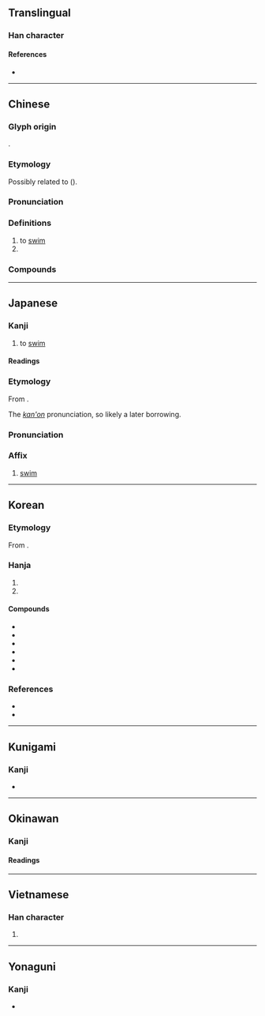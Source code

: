 {{character info}}
==Translingual==
{{stroke order|strokes=8}}

===Han character===
{{Han char|rn=85|rad=水|as=05|sn=8|four=33132|canj=EINE|ids=⿰氵永}}

====References====
* {{Han ref|kx=0619.020|dkj=17328|dj=1014.030|hdz=31595.050|uh=6CF3|ud=27891|bh=AA61|bd=43617}}

----

==Chinese==
{{zh-forms}}

===Glyph origin===
{{Han etym}}
{{Han compound|水|alt1=氵|永|ls=psc|c1=s|c2=p}}.

===Etymology===
Possibly related to {{cog|th|ว่าย||to swim}} ({{zh-ref|Schuessler, 2007}}).

===Pronunciation===
{{zh-pron
|m=yǒng
|m-s=yun4
|c=wing6
|c-t=ven5
|g=yn5
|h=pfs=yún;gd=yun3
|j=yng2
|mb=
|md=êng
|mn=éng
|mn-t=iong3
|w=2ion
|x=yn4
|mc=y
|oc=y
|cat=v,pn
}}

===Definitions===
{{zh-hanzi}}

# to [[swim]]
# {{surname|zh}}

===Compounds===
{{zh-der|游泳:swim|蝶泳:butterfly stroke|仰泳:backstroke|背泳:backstroke|蛙泳:breaststroke|自由泳:freestyle|側泳|潛泳|游泳池|捷泳|游泳圈|泳裝|泳衣|游泳衣|泳池|游泳褲|泳氣鐘|涵泳|海豚泳|爬泳|電泳|泳手|暢泳}}

----

==Japanese==

===Kanji===
{{ja-kanji|grade=3|rs=水05}}

# to [[swim]]

====Readings====
{{ja-readings
|goon=よう<やう<ゐやう
|kanon=えい<えい<ゑい
|kun=およ-ぐ
}}

===Etymology===
{{ja-kanjitab|えい|yomi=kanon}}
From {{der|ja|ltc|sort=えい|-}} {{ltc-l|泳}}.

The ''[[漢音#Japanese|kan'on]]'' pronunciation, so likely a later borrowing.

===Pronunciation===
{{ja-pron|えい|y=kanon}}

===Affix===
{{ja-pos|affix|えい}}

# [[swim]]

----

==Korean==

===Etymology===
From {{der|ko|ltc|-}} {{ltc-l|泳|id=1}}. {{hanja-hunmong|여ᇰ〯|yeng|人類#중02A}}

===Hanja===
{{ko-hanja-search}}
{{ko-hanja|헤엄치다|헤엄칠|영}}

# {{hanja form of|영|[[dive]]}}
# {{hanja form of|영|[[swim]]}}

====Compounds====
{{der-top3|Compounds}}
* {{ko-l|수영|[[swimming]]|水泳}}
* {{ko-l|접영|[[butterfly stroke]]|蝶泳}}
* {{ko-l|배영|[[backstroke]]|背泳}}
* {{ko-l|평영|[[breaststroke]]|平泳}}
* {{ko-l|혼영|a [[medley]] (race)|混泳}}
* {{ko-l|수영복|[[swimsuit]]|水泳服}}
{{der-bottom}}

===References===
* {{R:hanjadoc|5892}}
* {{Hanja ref|nav=10627}}

----

==Kunigami==

===Kanji===
{{head|xug|Han characters}}

* {{ja-readings|kun=[[ういじゅん]] ([[泳じゅん]], uijun)}}

----

==Okinawan==

===Kanji===
{{ryu-kanji|rs=水05}}

====Readings====
{{ryu-readings
|kun=っゐー-じゅん
}}

----

==Vietnamese==

===Han character===
{{vi-readings|reading=vịnh, vạnh|rs=水05}}

# {{rfdef|vi|sort=水05}}

----

==Yonaguni==

===Kanji===
{{head|yoi|Han characters}}

* {{ja-readings|kun=[[うく゚ん]] ([[泳く゚ん]], ungun)}}